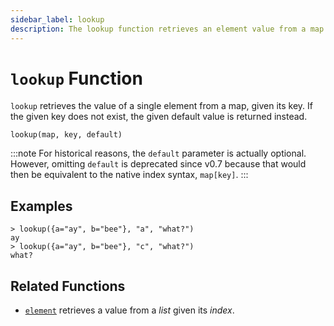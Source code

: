 ```yaml
---
sidebar_label: lookup
description: The lookup function retrieves an element value from a map given its key.
---
```


# `lookup` Function

`lookup` retrieves the value of a single element from a map, given its key.
If the given key does not exist, the given default value is returned instead.

```
lookup(map, key, default)
```

:::note
For historical reasons, the `default` parameter is actually optional. However,
omitting `default` is deprecated since v0.7 because that would then be
equivalent to the native index syntax, `map[key]`.
:::

## Examples

```
> lookup({a="ay", b="bee"}, "a", "what?")
ay
> lookup({a="ay", b="bee"}, "c", "what?")
what?
```

## Related Functions

* [`element`](../../language/functions/element.mdx) retrieves a value from a _list_ given its _index_.
